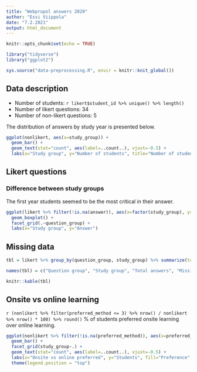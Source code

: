 ```yaml
---
title: "Webpropol answers 2020"
author: "Essi Viippola"
date: "7.2.2021"
output: html_document
---
```


```r
knitr::opts_chunk$set(echo = TRUE)
```

```r
library("tidyverse")
library("ggplot2")

sys.source("data-preprocessing.R", envir = knitr::knit_global())

```

## Data description

- Number of students: `r likert$student_id %>% unique() %>% length()`
- Number of likert questions: 34
- Number of non-likert questions: 5

The distribution of answers by study year is presented below.

```r
ggplot(nonlikert, aes(x=study_group)) + 
  geom_bar() +
  geom_text(stat="count", aes(label=..count..), vjust=-0.5) +
  labs(x="Study group", y="Number of students", title="Number of students by study year")
```

## Likert questions

### Difference between study groups

The first year students seemed to be the most critical in their answer.

```r
ggplot(likert %>% filter(!is.na(answer)), aes(x=factor(study_group), y=answer)) + 
  geom_boxplot() + 
  facet_grid(.~question_group) +
  labs(x="Study group", y="Answer")
```


## Missing data

```r
tbl = likert %>% group_by(question_group, study_group) %>% summarize(total_answers = n(), missing_answers = sum(is.na(answer)), missing_pct = round(missing_answers / total_answers * 100, 1))

names(tbl) = c("Question group", "Study group", "Total answers", "Missing answers", "Missing answers (%)")

knitr::kable(tbl)
```


## Onsite vs online learning

`r (nonlikert %>% filter(preferred_method <= 3) %>% nrow() / nonlikert %>% nrow() * 100) %>% round()` % of students preferred onsite learning over online learning.

```r
ggplot(nonlikert %>% filter(!is.na(preferred_method)), aes(x=preferred_method, fill=ifelse(preferred_method <= 3, "onsite preferred", "online preferred"))) + 
  geom_bar() + 
  facet_grid(study_group~.) +
  geom_text(stat="count", aes(label=..count..), vjust=-0.5) +
  labs(x="Onsite vs online preferred", y="Students", fill="Preference", title="Students' onsite vs online preference by study group") +
  theme(legend.position = "top")
```
